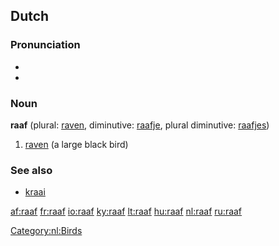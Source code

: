 ==Dutch==

===Pronunciation===
* {{audio|Nl-raaf.ogg|audio}}
* {{SAMPA|/ra:f/}}

===Noun===
'''raaf''' {{f}} (plural: [[raven]], diminutive: [[raafje]], plural diminutive: [[raafjes]])

# [[raven]] (a large black bird)

===See also===
* [[kraai]] {{m}}

[[Category:nl:Birds]]

[[af:raaf]]
[[fr:raaf]]
[[io:raaf]]
[[ky:raaf]]
[[lt:raaf]]
[[hu:raaf]]
[[nl:raaf]]
[[ru:raaf]]